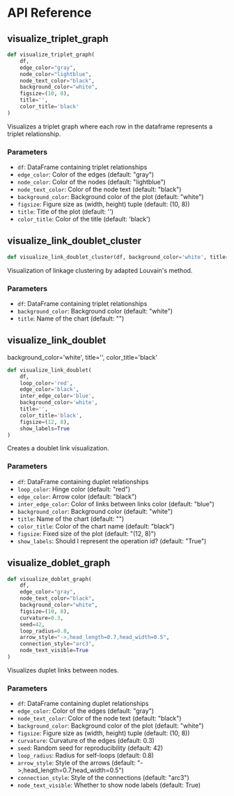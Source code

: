 # API Reference

## visualize_triplet_graph

```python
def visualize_triplet_graph(
    df,
    edge_color="gray",
    node_color="lightblue", 
    node_text_color="black", 
    background_color="white", 
    figsize=(10, 8),
    title='',
    color_title='black'
)
```

Visualizes a triplet graph where each row in the dataframe represents a triplet relationship.

### Parameters

- `df`: DataFrame containing triplet relationships
- `edge_color`: Color of the edges (default: "gray")
- `node_color`: Color of the nodes (default: "lightblue")
- `node_text_color`: Color of the node text (default: "black")
- `background_color`: Background color of the plot (default: "white")
- `figsize`: Figure size as (width, height) tuple (default: (10, 8))
- `title`: Title of the plot (default: '')
- `color_title`: Color of the title (default: 'black') 


## visualize_link_doublet_cluster

```python
def visualize_link_doublet_cluster(df, background_color='white', title='')
```

Visualization of linkage clustering by adapted Louvain's method.

### Parameters

- `df`: DataFrame containing triplet relationships
- `background_color`: Background color (default: "white")
- `title`: Name of the chart (default: "")


## visualize_link_doublet
background_color='white', title='', color_title='black'
```python
def visualize_link_doublet(
    df,
    loop_color='red',
    edge_color='black',
    inter_edge_color='blue',
    background_color='white',
    title='',
    color_title='black',
    figsize=(12, 8),
    show_labels=True
)
```

Creates a doublet link visualization.

### Parameters

- `df`: DataFrame containing duplet relationships
- `loop_color`: Hinge color (default: "red")
- `edge_color`: Arrow color (default: "black")
- `inter_edge_color`: Color of links between links color (default: "blue")
- `background_color`: Background color (default: "white")
- `title`: Name of the chart (default: "")
- `color_title`: Color of the chart name (default: "black")
- `figsize`: Fixed size of the plot (default: "(12, 8)")
- `show_labels`: Should I represent the operation id? (default: "True")

## visualize_doblet_graph

```python
def visualize_doblet_graph(
    df,
    edge_color="gray",
    node_text_color="black", 
    background_color="white",
    figsize=(10, 8),
    curvature=0.3,
    seed=42,
    loop_radius=0.8,
    arrow_style="->,head_length=0.7,head_width=0.5",
    connection_style="arc3",
    node_text_visible=True
)
```

Visualizes duplet links between nodes.

### Parameters

- `df`: DataFrame containing duplet relationships
- `edge_color`: Color of the edges (default: "gray")
- `node_text_color`: Color of the node text (default: "black")
- `background_color`: Background color of the plot (default: "white")
- `figsize`: Figure size as (width, height) tuple (default: (10, 8))
- `curvature`: Curvature of the edges (default: 0.3)
- `seed`: Random seed for reproducibility (default: 42)
- `loop_radius`: Radius for self-loops (default: 0.8)
- `arrow_style`: Style of the arrows (default: "->,head_length=0.7,head_width=0.5")
- `connection_style`: Style of the connections (default: "arc3")
- `node_text_visible`: Whether to show node labels (default: True)
